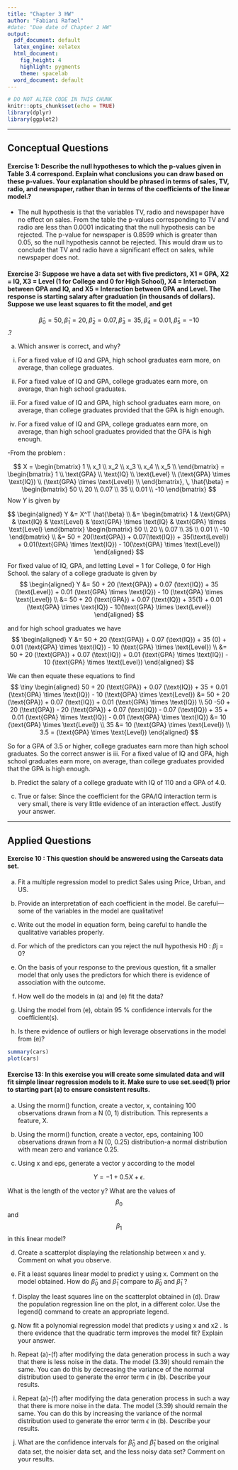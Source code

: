 ```yaml
---
title: "Chapter 3 HW"
author: "Fabiani Rafael"
#date: "Due date of Chapter 2 HW"
output:
  pdf_document: default
  latex_engine: xelatex
  html_document:
    fig_height: 4
    highlight: pygments
    theme: spacelab
  word_document: default
---
```


```r
# DO NOT ALTER CODE IN THIS CHUNK
knitr::opts_chunk$set(echo = TRUE)
library(dplyr)
library(ggplot2)
```

* * *

## Conceptual Questions


#### Exercise 1: Describe the null hypotheses to which the p-values given in Table 3.4 correspond. Explain what conclusions you can draw based on these p-values. Your explanation should be phrased in terms of sales, TV, radio, and newspaper, rather than in terms of the coefficients of the linear model.?
- The null hypothesis is that the variables TV, radio and newspaper have no effect on sales. From the table the p-values corresponding to TV and radio are less than 0.0001 indicating that the null hypothesis can be rejected. The p-value for newspaper is 0.8599 which is greater than 0.05, so the null hypothesis cannot be rejected. This would draw us to conclude that TV and radio have a significant effect on sales, while newspaper does not.

#### Exercise 3: Suppose we have a data set with five predictors, X1 = GPA, X2 = IQ, X3 = Level (1 for College and 0 for High School), X4 = Interaction between GPA and IQ, and X5 = Interaction between GPA and Level. The response is starting salary after graduation (in thousands of dollars). Suppose we use least squares to fit the model, and get
$$\hat{\beta}_0 = 50, \, \hat{\beta}_1 = 20, \, \hat{\beta}_2 = 0.07, \, \hat{\beta}_3 = 35, \, \hat{\beta}_4 = 0.01, \, \hat{\beta}_5 = -10$$.?


(a) Which answer is correct, and why?


i. For a fixed value of IQ and GPA, high school graduates earn more, on average, than college graduates.


ii. For a fixed value of IQ and GPA, college graduates earn more, on average, than high school graduates.


iii. For a fixed value of IQ and GPA, high school graduates earn more, on average, than college graduates provided that the GPA is high enough.


iv. For a fixed value of IQ and GPA, college graduates earn more, on average, than high school graduates provided that the GPA is high enough.

-From the problem :

$$
X = \begin{bmatrix}
1 \\ x_1 \\ x_2 \\ x_3 \\ x_4 \\ x_5 \\
\end{bmatrix} = \begin{bmatrix}
1 \\ \text{GPA} \\ \text{IQ} \\ \text{Level} \\ (\text{GPA} \times \text{IQ}) \\ (\text{GPA} \times \text{Level}) \\
\end{bmatrix}, \, \hat{\beta} = \begin{bmatrix}
50 \\ 20 \\ 0.07 \\ 35 \\ 0.01 \\ -10
\end{bmatrix}
$$ 
Now $Y$ is given by 

$$
\begin{aligned}
Y &= X^T \hat{\beta} \\
  &= \begin{bmatrix}
1 & \text{GPA} & \text{IQ} & \text{Level} & \text{GPA} \times \text{IQ} & \text{GPA} \times \text{Level}
\end{bmatrix} 
\begin{bmatrix}
50 \\ 20 \\ 0.07 \\ 35 \\ 0.01 \\ -10
\end{bmatrix} \\
&= 50 + 20(\text{GPA}) + 0.07(\text{IQ}) + 35(\text{Level}) + 0.01(\text{GPA} \times \text{IQ}) - 10(\text{GPA} \times \text{Level})
\end{aligned}
$$

For fixed value of IQ, GPA, and letting Level = 1 for College, 0 for High School. the salary of a college graduate is given by
$$
\begin{aligned}
Y &= 50 + 20 (\text{GPA}) + 0.07 (\text{IQ}) + 35 (\text{Level}) + 0.01 (\text{GPA} \times \text{IQ}) - 10 (\text{GPA} \times \text{Level}) \\
&= 50 + 20 (\text{GPA}) + 0.07 (\text{IQ}) + 35(1) + 0.01 (\text{GPA} \times \text{IQ}) - 10(\text{GPA} \times \text{Level})
\end{aligned}
$$ 

and for high school graduates we have 
$$
\begin{aligned}
Y &= 50 + 20 (\text{GPA}) + 0.07 (\text{IQ}) + 35 (0) + 0.01 (\text{GPA} \times \text{IQ}) - 10 (\text{GPA} \times \text{Level}) \\
&= 50 + 20 (\text{GPA}) + 0.07 (\text{IQ}) + 0.01 (\text{GPA} \times \text{IQ}) - 10 (\text{GPA} \times \text{Level})
\end{aligned}
$$ 


We can then equate these equations to find 
$$ \tiny
\begin{aligned}
50 + 20 (\text{GPA}) + 0.07 (\text{IQ}) + 35 + 0.01 (\text{GPA} \times \text{IQ}) - 10 (\text{GPA} \times \text{Level}) &= 50 + 20 (\text{GPA}) + 0.07 (\text{IQ}) + 0.01 (\text{GPA} \times \text{IQ}) \\
50 -50 + 20 (\text{GPA}) - 20 (\text{GPA}) + 0.07 (\text{IQ}) - 0.07 (\text{IQ}) + 35 + 0.01 (\text{GPA} \times \text{IQ}) - 0.01 (\text{GPA} \times \text{IQ}) &=  10 (\text{GPA} \times \text{Level}) \\
35 &= 10 (\text{GPA} \times \text{Level}) \\
3.5 = (\text{GPA} \times \text{Level})
\end{aligned} 
$$ 

So for a GPA of 3.5 or higher, college graduates earn more than high school graduates. So the correct answer is iii. For a fixed value of IQ and GPA, high school graduates earn more, on average, than college graduates provided that the GPA is high enough.

(b) Predict the salary of a college graduate with IQ of 110 and a GPA of 4.0.

(c) True or false: Since the coefficient for the GPA/IQ interaction term is very small, there is very little evidence of an interaction effect. Justify your answer.


* * *

## Applied Questions

#### Exercise 10 : This question should be answered using the Carseats data set. 

(a) Fit a multiple regression model to predict Sales using Price, Urban, and US.


(b) Provide an interpretation of each coefficient in the model. Be careful—some of the variables in the model are qualitative!


(c) Write out the model in equation form, being careful to handle the qualitative variables properly.


(d) For which of the predictors can you reject the null hypothesis H0 : $\beta$j = 0?


(e) On the basis of your response to the previous question, fit a smaller model that only uses the predictors for which there is evidence of association with the outcome.


(f) How well do the models in (a) and (e) fit the data?


(g) Using the model from (e), obtain 95 % confidence intervals for the coefficient(s).


(h) Is there evidence of outliers or high leverage observations in the model from (e)?



```r
summary(cars)
plot(cars)
```

#### Exercise 13: In this exercise you will create some simulated data and will fit simple linear regression models to it. Make sure to use set.seed(1) prior to starting part (a) to ensure consistent results.


(a) Using the rnorm() function, create a vector, x, containing 100 observations drawn from a N (0, 1) distribution. This represents a feature, X.


(b) Using the rnorm() function, create a vector, eps, containing 100 observations drawn from a N (0, 0.25) distribution-a normal distribution with mean zero and variance 0.25.


(c) Using x and eps, generate a vector y according to the model

 $$Y = -1 + 0.5X + \epsilon.$$ 

What is the length of the vector y? What are the values of $$\beta_0$$ and $$\beta_1$$ in this linear model?


(d) Create a scatterplot displaying the relationship between x and y. Comment on what you observe.


(e) Fit a least squares linear model to predict y using x. Comment on the model obtained. How do $\hat{\beta}_0$ and $\hat{\beta}_1$  compare to $\hat{\beta}_0$ and $\hat{\beta}_1$ ?


(f) Display the least squares line on the scatterplot obtained in (d). Draw the population regression line on the plot, in a different color. Use the legend() command to create an appropriate legend.


(g) Now fit a polynomial regression model that predicts y using x and x2 . Is there evidence that the quadratic term improves the model fit? Explain your answer.


(h) Repeat (a)-(f) after modifying the data generation process in such a way that there is less noise in the data. The model (3.39) should remain the same. You can do this by decreasing the variance of the normal distribution used to generate the error term $\epsilon$ in (b). Describe your results.


(i) Repeat (a)-(f) after modifying the data generation process in such a way that there is more noise in the data. The model (3.39) should remain the same. You can do this by increasing the variance of the normal distribution used to generate the error term $\epsilon$ in (b). Describe your results.


(j) What are the confidence intervals for $\hat{\beta}_0$ and $\hat{\beta}_1$ based on the original data set, the noisier data set, and the less noisy data set? Comment on your results.


